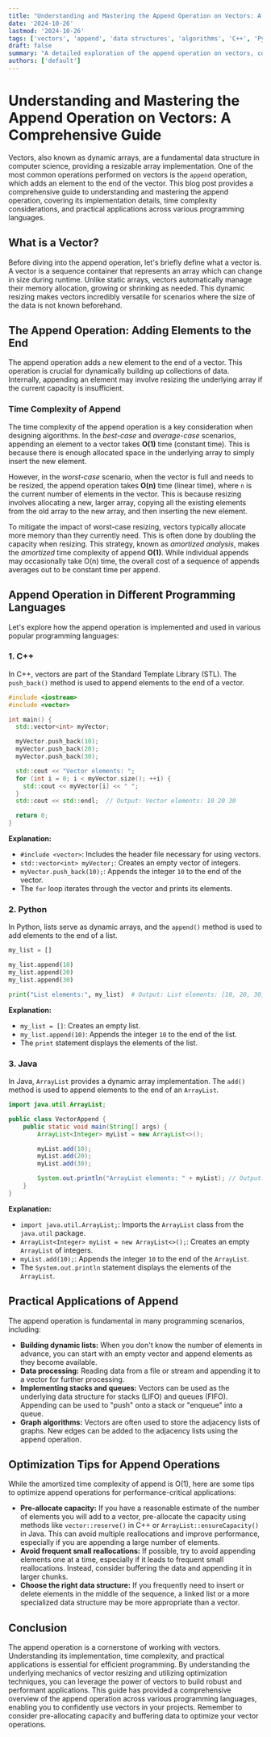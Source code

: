 ```yaml
---
title: "Understanding and Mastering the Append Operation on Vectors: A Comprehensive Guide"
date: '2024-10-26'
lastmod: '2024-10-26'
tags: ['vectors', 'append', 'data structures', 'algorithms', 'C++', 'Python', 'Java', 'array', 'dynamic array', 'vector operations']
draft: false
summary: "A detailed exploration of the append operation on vectors, covering its implementation, time complexity, and practical applications across various programming languages like C++, Python, and Java. Learn how to efficiently add elements to the end of your vectors and understand the underlying mechanics."
authors: ['default']
---
```


# Understanding and Mastering the Append Operation on Vectors: A Comprehensive Guide

Vectors, also known as dynamic arrays, are a fundamental data structure in computer science, providing a resizable array implementation. One of the most common operations performed on vectors is the `append` operation, which adds an element to the end of the vector. This blog post provides a comprehensive guide to understanding and mastering the append operation, covering its implementation details, time complexity considerations, and practical applications across various programming languages.

## What is a Vector?

Before diving into the append operation, let's briefly define what a vector is. A vector is a sequence container that represents an array which can change in size during runtime. Unlike static arrays, vectors automatically manage their memory allocation, growing or shrinking as needed. This dynamic resizing makes vectors incredibly versatile for scenarios where the size of the data is not known beforehand.

## The Append Operation: Adding Elements to the End

The append operation adds a new element to the end of a vector. This operation is crucial for dynamically building up collections of data.  Internally, appending an element may involve resizing the underlying array if the current capacity is insufficient.

### Time Complexity of Append

The time complexity of the append operation is a key consideration when designing algorithms.  In the *best-case* and *average-case* scenarios, appending an element to a vector takes **O(1)** time (constant time). This is because there is enough allocated space in the underlying array to simply insert the new element.

However, in the *worst-case* scenario, when the vector is full and needs to be resized, the append operation takes **O(n)** time (linear time), where `n` is the current number of elements in the vector.  This is because resizing involves allocating a new, larger array, copying all the existing elements from the old array to the new array, and then inserting the new element.

To mitigate the impact of worst-case resizing, vectors typically allocate more memory than they currently need. This is often done by doubling the capacity when resizing. This strategy, known as *amortized analysis*, makes the *amortized* time complexity of append **O(1)**. While individual appends may occasionally take O(n) time, the overall cost of a sequence of appends averages out to be constant time per append.

## Append Operation in Different Programming Languages

Let's explore how the append operation is implemented and used in various popular programming languages:

### 1. C++

In C++, vectors are part of the Standard Template Library (STL). The `push_back()` method is used to append elements to the end of a vector.

```cpp
#include <iostream>
#include <vector>

int main() {
  std::vector<int> myVector;

  myVector.push_back(10);
  myVector.push_back(20);
  myVector.push_back(30);

  std::cout << "Vector elements: ";
  for (int i = 0; i < myVector.size(); ++i) {
    std::cout << myVector[i] << " ";
  }
  std::cout << std::endl;  // Output: Vector elements: 10 20 30

  return 0;
}
```

**Explanation:**

*   `#include <vector>`: Includes the header file necessary for using vectors.
*   `std::vector<int> myVector;`: Creates an empty vector of integers.
*   `myVector.push_back(10);`: Appends the integer `10` to the end of the vector.
*   The `for` loop iterates through the vector and prints its elements.

### 2. Python

In Python, lists serve as dynamic arrays, and the `append()` method is used to add elements to the end of a list.

```python
my_list = []

my_list.append(10)
my_list.append(20)
my_list.append(30)

print("List elements:", my_list)  # Output: List elements: [10, 20, 30]
```

**Explanation:**

*   `my_list = []`: Creates an empty list.
*   `my_list.append(10)`: Appends the integer `10` to the end of the list.
*   The `print` statement displays the elements of the list.

### 3. Java

In Java, `ArrayList` provides a dynamic array implementation.  The `add()` method is used to append elements to the end of an `ArrayList`.

```java
import java.util.ArrayList;

public class VectorAppend {
    public static void main(String[] args) {
        ArrayList<Integer> myList = new ArrayList<>();

        myList.add(10);
        myList.add(20);
        myList.add(30);

        System.out.println("ArrayList elements: " + myList); // Output: ArrayList elements: [10, 20, 30]
    }
}
```

**Explanation:**

*   `import java.util.ArrayList;`: Imports the `ArrayList` class from the `java.util` package.
*   `ArrayList<Integer> myList = new ArrayList<>();`: Creates an empty `ArrayList` of integers.
*   `myList.add(10);`: Appends the integer `10` to the end of the `ArrayList`.
*   The `System.out.println` statement displays the elements of the `ArrayList`.

## Practical Applications of Append

The append operation is fundamental in many programming scenarios, including:

*   **Building dynamic lists:**  When you don't know the number of elements in advance, you can start with an empty vector and append elements as they become available.
*   **Data processing:**  Reading data from a file or stream and appending it to a vector for further processing.
*   **Implementing stacks and queues:** Vectors can be used as the underlying data structure for stacks (LIFO) and queues (FIFO).  Appending can be used to "push" onto a stack or "enqueue" into a queue.
*   **Graph algorithms:** Vectors are often used to store the adjacency lists of graphs. New edges can be added to the adjacency lists using the append operation.

## Optimization Tips for Append Operations

While the amortized time complexity of append is O(1), here are some tips to optimize append operations for performance-critical applications:

*   **Pre-allocate capacity:** If you have a reasonable estimate of the number of elements you will add to a vector, pre-allocate the capacity using methods like `vector::reserve()` in C++ or `ArrayList::ensureCapacity()` in Java. This can avoid multiple reallocations and improve performance, especially if you are appending a large number of elements.
*   **Avoid frequent small reallocations:** If possible, try to avoid appending elements one at a time, especially if it leads to frequent small reallocations.  Instead, consider buffering the data and appending it in larger chunks.
*   **Choose the right data structure:**  If you frequently need to insert or delete elements in the middle of the sequence, a linked list or a more specialized data structure may be more appropriate than a vector.

## Conclusion

The append operation is a cornerstone of working with vectors. Understanding its implementation, time complexity, and practical applications is essential for efficient programming. By understanding the underlying mechanics of vector resizing and utilizing optimization techniques, you can leverage the power of vectors to build robust and performant applications.  This guide has provided a comprehensive overview of the append operation across various programming languages, enabling you to confidently use vectors in your projects. Remember to consider pre-allocating capacity and buffering data to optimize your vector operations.